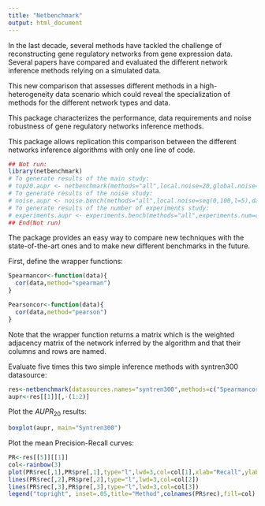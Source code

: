 ```yaml
---
title: "Netbenchmark"
output: html_document
---
```


In the last decade, several methods have tackled the challenge of reconstructing gene regulatory networks from gene expression data. Several papers have compared and evaluated the different network inference methods relying on a simulated data.

This new comparison that assesses different methods in a high-heterogeneity data scenario which could reveal the specialization of methods for the different network types and data. 

This package characterizes the performance, data requirements and noise robustness of gene regulatory networks inference methods.  

This package allows replication this comparison between the different networks inference algorithms with only one line of code. 

```r
## Not run:
library(netbenchmark)
# To generate results of the main study:
# top20.aupr <- netbenchmark(methods="all",local.noise=20,global.noise=10,noiseType=c("normal","lognormal"),seed=1108) 
# To generate results of the noise study:
# noise.aupr <- noise.bench(methods="all",local.noise=seq(0,100,l=5),datasets.num=10,seed=2629)
# To generate results of the number of experiments study:
# experiments.aupr <- experiments.bench(methods="all",experiments.num=c(20,50,200,800),datasets.num=10,seed=4677)
## End(Not run)
```

The package provides an easy way to compare new techniques with the state-of-the-art ones and to make new different benchmarks in the future.

First, define the wrapper functions:
```r
Spearmancor<-function(data){
  cor(data,method="spearman")
}

Pearsoncor<-function(data){
  cor(data,method="pearson")
}
```

Note that the wrapper function returns a matrix which is the weighted adjacency matrix of the network inferred by the algorithm and that their columns and rows are named.

Evaluate five times this two simple inference methods with syntren300 datasource:
```r
res<-netbenchmark(datasources.names="syntren300",methods=c("Spearmancor","Pearsoncor"))
aupr<-res[[1]][,-(1:2)]
```
Plot the $AUPR_{20}$ results:
```r
boxplot(aupr, main="Syntren300")
```

Plot the mean Precision-Recall curves:
```r
PR<-res[[5]][[1]]
col<-rainbow(3)
plot(PR$rec[,1],PR$pre[,1],type="l",lwd=3,col=col[1],xlab="Recall",ylab="Precision",main="Syntren300",xlim=c(0,1),ylim=c(0,1))
lines(PR$rec[,2],PR$pre[,2],type="l",lwd=3,col=col[2])
lines(PR$rec[,3],PR$pre[,3],type="l",lwd=3,col=col[3])
legend("topright", inset=.05,title="Method",colnames(PR$rec),fill=col)
```